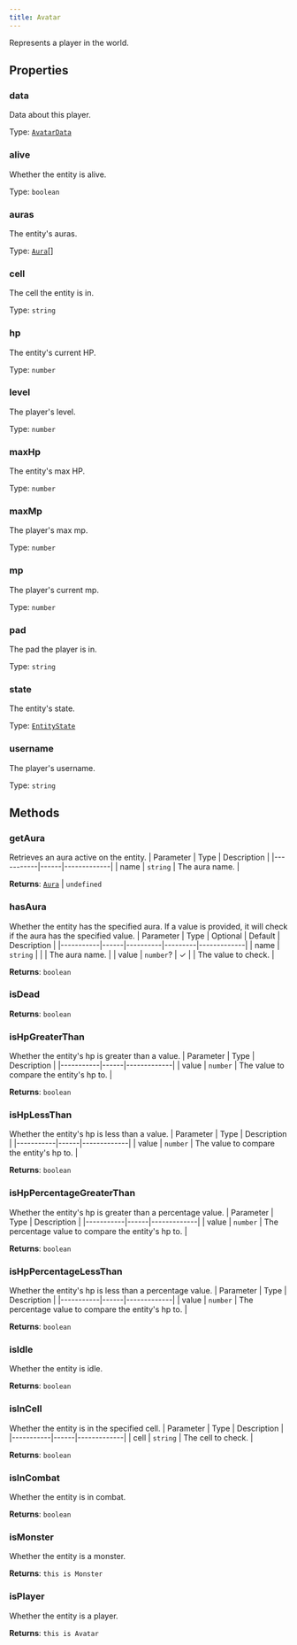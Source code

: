```yaml
---
title: Avatar
---
```



Represents a player in the world.


## Properties
### data
Data about this player.

Type: [`AvatarData`](/api-legacy/typedefs/avatardata)

### alive <Badge text="Getter" size="small" />	
Whether the entity is alive.

Type: `boolean`

### auras <Badge text="Getter" size="small" />	
The entity's auras.

Type: [`Aura`](/api-legacy/typedefs/aura)[]

### cell <Badge text="Getter" size="small" />	
The cell the entity is in.

Type: `string`

### hp <Badge text="Getter" size="small" />	
The entity's current HP.

Type: `number`

### level <Badge text="Getter" size="small" />	
The player's level.

Type: `number`

### maxHp <Badge text="Getter" size="small" />	
The entity's max HP.

Type: `number`

### maxMp <Badge text="Getter" size="small" />	
The player's max mp.

Type: `number`

### mp <Badge text="Getter" size="small" />	
The player's current mp.

Type: `number`

### pad <Badge text="Getter" size="small" />	
The pad the player is in.

Type: `string`

### state <Badge text="Getter" size="small" />	
The entity's state.

Type: [`EntityState`](/api-legacy/enums/entitystate)

### username <Badge text="Getter" size="small" />	
The player's username.

Type: `string`

## Methods

### getAura
Retrieves an aura active on the entity.
| Parameter | Type | Description |
|-----------|------|-------------|
| name | `string` | The aura name. |

**Returns**: [`Aura`](/api-legacy/typedefs/aura) \| `undefined`

### hasAura
Whether the entity has the specified aura. If a value is provided,
it will check if the aura has the specified value.
| Parameter | Type | Optional | Default | Description |
|-----------|------|----------|---------|-------------|
| name | `string` |  |  | The aura name. |
| value | `number`? | ✓ |  | The value to check. |

**Returns**: `boolean`

### isDead

**Returns**: `boolean`

### isHpGreaterThan
Whether the entity's hp is greater than a value.
| Parameter | Type | Description |
|-----------|------|-------------|
| value | `number` | The value to compare the entity's hp to. |

**Returns**: `boolean`

### isHpLessThan
Whether the entity's hp is less than a value.
| Parameter | Type | Description |
|-----------|------|-------------|
| value | `number` | The value to compare the entity's hp to. |

**Returns**: `boolean`

### isHpPercentageGreaterThan
Whether the entity's hp is greater than a percentage value.
| Parameter | Type | Description |
|-----------|------|-------------|
| value | `number` | The percentage value to compare the entity's hp to. |

**Returns**: `boolean`

### isHpPercentageLessThan
Whether the entity's hp is less than a percentage value.
| Parameter | Type | Description |
|-----------|------|-------------|
| value | `number` | The percentage value to compare the entity's hp to. |

**Returns**: `boolean`

### isIdle
Whether the entity is idle.

**Returns**: `boolean`

### isInCell
Whether the entity is in the specified cell.
| Parameter | Type | Description |
|-----------|------|-------------|
| cell | `string` | The cell to check. |

**Returns**: `boolean`

### isInCombat
Whether the entity is in combat.

**Returns**: `boolean`

### isMonster
Whether the entity is a monster.

**Returns**: `this is Monster`

### isPlayer
Whether the entity is a player.

**Returns**: `this is Avatar`
